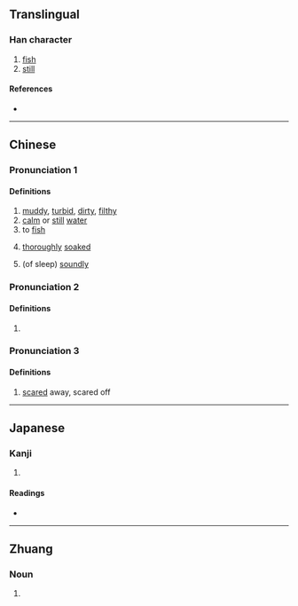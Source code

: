 {{character info/new}}
==Translingual==

===Han character===
{{Han char|rn=85|rad=水|as=08|sn=11|four=38132|canj=EOIP|ids=⿰氵念}}

# [[fish]]
# [[still]]

====References====
* {{Han ref|kx=0631.170|dkj=17685|dj=1034.060|hdz=31655.040|uh=6DF0|ud=28144|bh=D5F9|bd=54777}}

----

==Chinese==
{{zh-forms}}

===Pronunciation 1===
{{zh-pron
|m=niǎn
|c=naam5
|mc=3
|oc=1
|cat=a,n,v,adv
}}

====Definitions====
{{zh-hanzi}}

# [[muddy]], [[turbid]], [[dirty]], [[filthy]]
# [[calm]] or [[still]] [[water]]
# to [[fish]]
# {{lb|zh|Cantonese}} [[thoroughly]] [[soak]]ed
# {{lb|zh|Cantonese}} (of sleep) [[soundly]]

===Pronunciation 2===
{{zh-pron
|m=niǎn
|c=nim5
|mc=2
|oc=2
|cat=
}}

====Definitions====
{{zh-hanzi}}

# {{rfdef|zh}}

===Pronunciation 3===
{{zh-pron
|m=shěn
|c=sam2
|mc=1
|cat=v
}}

====Definitions====
{{zh-hanzi}}

# [[scared]] away, scared off

----

==Japanese==

===Kanji===
{{ja-kanji|grade=|rs=水08}}

# {{defn|lang=ja|sort=水08}}

====Readings====
* {{ja-readings|on=[[でん]] (den), [[だん]] (dan), [[ねん]] (nen), [[あん]] (an), [[おん]] (on)|kun=[[にごる]] (nigoru)}}

----

==Zhuang==

===Noun===
{{za-head|noun}}

# {{za-sawndip form of|raemx}}